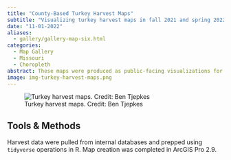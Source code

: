 ```yaml
---
title: "County-Based Turkey Harvest Maps"
subtitle: "Visualizing turkey harvest maps in fall 2021 and spring 2022."
date: "11-01-2022"
aliases: 
  - gallery/gallery-map-six.html
categories:
  - Map Gallery
  - Missouri
  - Choropleth
abstract: These maps were produced as public-facing visualizations for presentations by the Turkey and Grouse Program with the Missouri Department of Conservation. They show turkey harvest density within each Missouri county for the fall 2021 and spring 2022 seasons.
image: img-turkey-harvest-maps.png
---
```


![Turkey harvest maps. Credit: Ben Tjepkes](img-turkey-harvest-maps.png)

## Tools & Methods

Harvest data were pulled from internal databases and prepped using `tidyverse` operations in R. Map creation was completed in ArcGIS Pro 2.9.